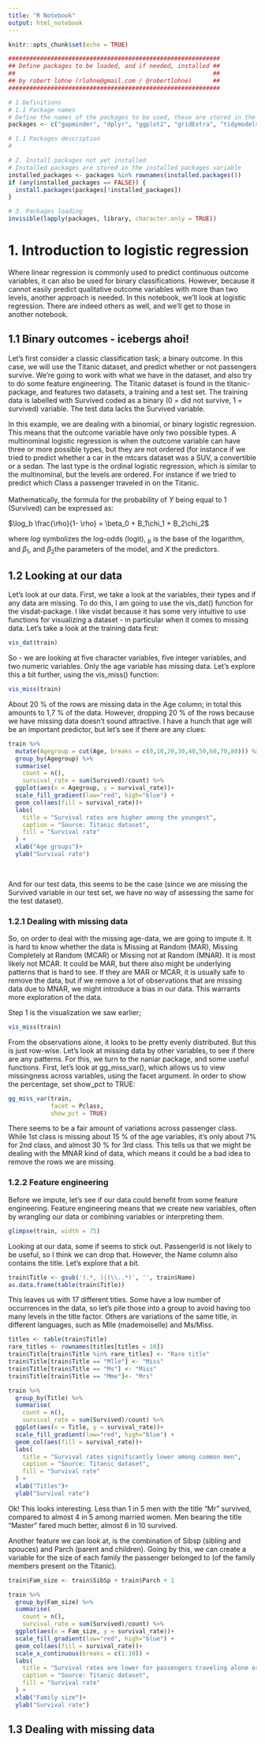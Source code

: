 ```yaml
---
title: "R Notebook"
output: html_notebook
---
```


```r
knitr::opts_chunk$set(echo = TRUE)

############################################################
## Define packages to be loaded, and if needed, installed ##
##                                                        ##    
## by robert lohne (rlohne@gmail.com / @robertlohne)      ##
############################################################

# 1 Definitions
# 1.1 Package names 
# Define the names of the packages to be used, these are stored in the packages variable, and loaded/installed as needed
packages <- c("gapminder", "dplyr", "ggplot2", "gridExtra", "tidymodels", "titanic", "mice", "visdat", "naniar")

# 1.1 Packages description
# 

# 2. Install packages not yet installed
# Installed packages are stored in the installed packages variable
installed_packages <- packages %in% rownames(installed.packages())
if (any(installed_packages == FALSE)) {
  install.packages(packages[!installed_packages])
}

# 3. Packages loading
invisible(lapply(packages, library, character.only = TRUE))
```

# 1. Introduction to logistic regression

Where linear regression is commonly used to predict continuous outcome variables, it can also be used for binary classifications. However, because it cannot easily predict qualitative outcome variables with more than two levels, another approach is needed. In this notebook, we'll look at logistic regression. There are indeed others as well, and we'll get to those in another notebook.

## 1.1 Binary outcomes - icebergs ahoi!

Let's first consider a classic classification task; a binary outcome. In this case, we will use the Titanic dataset, and predict whether or not passengers survive. We're going to work with what we have in the dataset, and also try to do some feature engineering. The Titanic dataset is found in the titanic-package, and features two datasets, a training and a test set. The training data is labelled with Survived coded as a binary (0 = did not survive, 1 = survived) variable. The test data lacks the Survived variable.

In this example, we are dealing with a binomial, or binary logistic regression. This means that the outcome variable have only two possible types. A multinominal logistic regression is when the outcome variable can have three or more possible types, but they are not ordered (for instance if we tried to predict whether a car in the mtcars dataset was a SUV, a convertible or a sedan. The last type is the ordinal logistic regression, which is similar to the multinominal, but the levels are ordered. For instance if we tried to predict which Class a passenger traveled in on the Titanic.\
\
Mathematically, the formula for the probability of $Y$ being equal to 1 (Survived) can be expressed as:

$\log_b \frac{\rho}{1- \rho} = \beta_0 + B_1\chi_1 + B_2\chi_2$

where $log$ symbolizes the log-odds (logit), $_b$ is the base of the logarithm, and $\beta_1$, and $\beta_2$the parameters of the model, and $X$ the predictors.

## 1.2 Looking at our data

Let's look at our data. First, we take a look at the variables, their types and if any data are missing. To do this, I am going to use the vis_dat() function for the visdat-package. I like visdat because it has some very intuitive to use functions for visualizing a dataset - in particular when it comes to missing data. Let's take a look at the training data first:

```r

vis_dat(train)
```

So - we are looking at five character variables, five integer variables, and two numeric variables. Only the age variable has missing data. Let's explore this a bit further, using the vis_miss() function:

```r
vis_miss(train)
```

About 20 % of the rows are missing data in the Age column; in total this amounts to 1,7 % of the data. However, dropping 20 % of the rows because we have missing data doesn't sound attractive. I have a hunch that age will be an important predictor, but let's see if there are any clues:

```r

train %>% 
  mutate(Agegroup = cut(Age, breaks = c(0,10,20,30,40,50,60,70,80))) %>%
  group_by(Agegroup) %>%
  summarise(
    count = n(),
    survival_rate = sum(Survived)/count) %>%
  ggplot(aes(x = Agegroup, y = survival_rate))+
  scale_fill_gradient(low="red", high="blue") +
  geom_col(aes(fill = survival_rate))+
  labs(
    title = "Survival rates are higher among the youngest",
    caption = "Source: Titanic dataset",
    fill = "Survival rate"
  ) + 
  xlab("Age groups")+
  ylab("Survival rate")
  
  


```

And for our test data, this seems to be the case (since we are missing the Survived variable in our test set, we have no way of assessing the same for the test dataset).

### 1.2.1 Dealing with missing data

So, on order to deal with the missing age-data, we are going to impute it. It is hard to know whether the data is Missing at Random (MAR), Missing Completely at Random (MCAR) or Missing not at Random (MNAR). It is most likely not MCAR. It could be MAR, but there also might be underlying patterns that is hard to see. If they are MAR or MCAR, it is usually safe to remove the data, but if we remove a lot of observations that are missing data due to MNAR, we might introduce a bias in our data. This warrants more exploration of the data.

Step 1 is the visualization we saw earlier;

```r
vis_miss(train)
```

From the observations alone, it looks to be pretty evenly distributed. But this is just row-wise. Let's look at missing data by other variables, to see if there are any patterns. For this, we turn to the naniar package, and some useful functions. First, let's look at gg_miss_var(), which allows us to view missingness across variables, using the facet argument. In order to show the percentage, set show_pct to TRUE:

```r
gg_miss_var(train,
            facet = Pclass,
            show_pct = TRUE)

```

There seems to be a fair amount of variations across passenger class. While 1st class is missing about 15 % of the age variables, it's only about 7% for 2nd class, and almost 30 % for 3rd class. This tells us that we might be dealing with the MNAR kind of data, which means it could be a bad idea to remove the rows we are missing.

### 1.2.2 Feature engineering

Before we impute, let's see if our data could benefit from some feature engineering. Feature engineering means that we create new variables, often by wrangling our data or combining variables or interpreting them.

```r
glimpse(train, width = 75)
```

Looking at our data, some if seems to stick out. PassengerId is not likely to be useful, so I think we can drop that. However, the Name column also contains the title. Let's explore that a bit.

```r
train$Title <- gsub('(.*, )|(\\..*)', '', train$Name)
as.data.frame(table(train$Title))
```

This leaves us with 17 different titles. Some have a low number of occurrences in the data, so let's pile those into a group to avoid having too many levels in the title factor. Others are variations of the same title, in different languages, such as Mlle (mademoiselle) and Ms/Miss.

```r

titles <- table(train$Title)
rare_titles <- rownames(titles[titles < 10])
train$Title[train$Title %in% rare_titles] <- "Rare title"
train$Title[train$Title == "Mlle"] <- "Miss"
train$Title[train$Title == "Ms"] <- "Miss"
train$Title[train$Title == "Mme"]<- "Mrs"

train %>% 
  group_by(Title) %>%
  summarise(
    count = n(),
    survival_rate = sum(Survived)/count) %>%
  ggplot(aes(x = Title, y = survival_rate))+
  scale_fill_gradient(low="red", high="blue") +
  geom_col(aes(fill = survival_rate))+
  labs(
    title = "Survival rates significantly lower among common men",
    caption = "Source: Titanic dataset",
    fill = "Survival rate"
  ) + 
  xlab("Titles")+
  ylab("Survival rate")
```

Ok! This looks interesting. Less than 1 in 5 men with the title "Mr" survived, compared to almost 4 in 5 among married women. Men bearing the title "Master" fared much better, almost 6 in 10 survived.

Another feature we can look at, is the combination of Sibsp (sibling and spouces) and Parch (parent and children). Going by this, we can create a variable for the size of each family the passenger belonged to (of the family members present on the Titanic).

```r
train$Fam_size <- train$SibSp + train$Parch + 1

train %>% 
  group_by(Fam_size) %>%
  summarise(
    count = n(),
    survival_rate = sum(Survived)/count) %>%
  ggplot(aes(x = Fam_size, y = survival_rate))+
  scale_fill_gradient(low="red", high="blue") +
  geom_col(aes(fill = survival_rate))+
  scale_x_continuous(breaks = c(1:10)) +
  labs(
    title = "Survival rates are lower for passengers traveling alone or in large families",
    caption = "Source: Titanic dataset",
    fill = "Survival rate"
  ) + 
  xlab("Family size")+
  ylab("Survival rate")

```

## 1.3 Dealing with missing data
